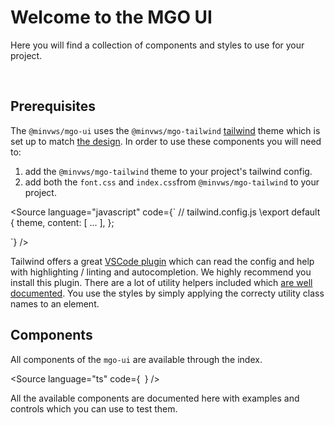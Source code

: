 
<Meta title="Introduction" />

# Welcome to the MGO UI

Here you will find a collection of components and styles to use for your project.

<br />

## Prerequisites

The `@minvws/mgo-ui` uses the `@minvws/mgo-tailwind` [tailwind](https://tailwindcss.com/) theme which is set up to match [the design](<https://www.figma.com/file/IGdxtARM9ssEvgRRMy5xxt/Mijn-Gezondheids-Overzicht-(realisatie)?type=design&node-id=344-3405&mode=design&t=GwMD9QoTBG2HNtWd-0>).
In order to use these components you will need to:

1. add the `@minvws/mgo-tailwind` theme to your project's tailwind config.
2. add both the `font.css` and `index.css`from `@minvws/mgo-tailwind` to your project.

<Source
    language="javascript"
    code={`
// tailwind.config.js
\export default {
    theme,
    content: [ ... ],
};

`}
/>

Tailwind offers a great [VSCode plugin](https://marketplace.visualstudio.com/items?itemName=bradlc.vscode-tailwindcss) which can read the config and help with highlighting / linting and autocompletion. We highly recommend you install this plugin.
There are a lot of utility helpers included which [are well documented](https://tailwindcss.com/docs/utility-first).
You use the styles by simply applying the correcty utility class names to an element.

## Components

All components of the `mgo-ui` are available through the index.

<Source
    language="ts"
    code={`
`}
/>

All the available components are documented here with examples and controls which you can use to test them.

<br />
